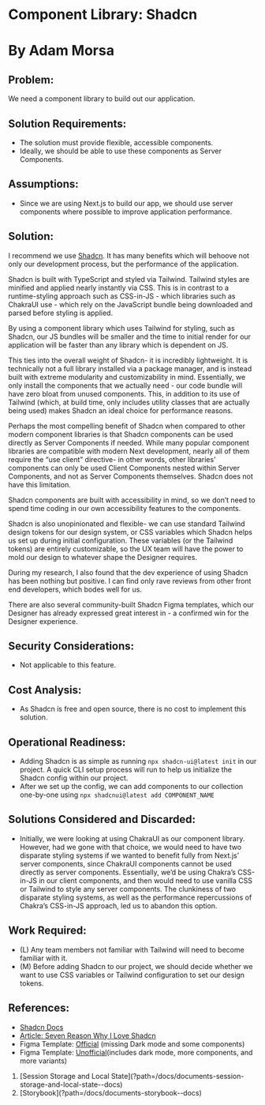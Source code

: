 
# Component Library: Shadcn

# By Adam Morsa

## Problem:

We need a component library to build out our application.

## Solution Requirements:

- The solution must provide flexible, accessible components.
- Ideally, we should be able to use these components as Server Components.

## Assumptions:

- Since we are using Next.js to build our app, we should use server components where
  possible to improve application performance.

## Solution:

I recommend we use [Shadcn](https://ui.shadcn.com/). It has many benefits which will behoove not only our
development process, but the performance of the application.

Shadcn is built with TypeScript and styled via Tailwind. Tailwind styles are minified and applied
nearly instantly via CSS. This is in contrast to a runtime-styling approach such as CSS-in-JS -
which libraries such as ChakraUI use - which rely on the JavaScript bundle being downloaded
and parsed before styling is applied.

By using a component library which uses Tailwind for styling, such as Shadcn, our JS bundles
will be smaller and the time to initial render for our application will be faster than any library
which is dependent on JS.

This ties into the overall weight of Shadcn- it is incredibly lightweight. It is technically not a full
library installed via a package manager, and is instead built with extreme modularity and
customizability in mind. Essentially, we only install the components that we actually need - our
code bundle will have zero bloat from unused components. This, in addition to its use of Tailwind (which, at build time, only includes utility classes that are actually being used) makes
Shadcn an ideal choice for performance reasons.

Perhaps the most compelling benefit of Shadcn when compared to other modern component
libraries is that Shadcn components can be used directly as Server Components if needed.
While many popular component libraries are compatible with modern Next development, nearly
all of them require the “use client” directive- in other words, other libraries’ components can only
be used Client Components nested within Server Components, and not as Server Components
themselves. Shadcn does not have this limitation.

Shadcn components are built with accessibility in mind, so we don’t need to spend time coding
in our own accessibility features to the components.

Shadcn is also unopinionated and flexible- we can use standard Tailwind design tokens for our
design system, or CSS variables which Shadcn helps us set up during initial configuration.
These variables (or the Tailwind tokens) are entirely customizable, so the UX team will have the
power to mold our design to whatever shape the Designer requires.

During my research, I also found that the dev experience of using Shadcn has been nothing but
positive. I can find only rave reviews from other front end developers, which bodes well for us.

There are also several community-built Shadcn Figma templates, which our Designer has
already expressed great interest in - a confirmed win for the Designer experience.

## Security Considerations:

- Not applicable to this feature.

## Cost Analysis:

- As Shadcn is free and open source, there is no cost to implement this solution.

## Operational Readiness:

- Adding Shadcn is as simple as running `npx shadcn-ui@latest init` in our project. A
  quick CLI setup process will run to help us initialize the Shadcn config within our project.
- After we set up the config, we can add components to our collection one-by-one using
  `npx shadcnui@latest add COMPONENT_NAME`

## Solutions Considered and Discarded:

- Initially, we were looking at using ChakraUI as our component library. However, had we
  gone with that choice, we would need to have two disparate styling systems if we wanted
  to benefit fully from Next.js’ server components, since ChakraUI components cannot be
  used directly as server components. Essentially, we’d be using Chakra’s CSS-in-JS in
  our client components, and then would need to use vanilla CSS or Tailwind to style any
  server components. The clunkiness of two disparate styling systems, as well as the
  performance repercussions of Chakra’s CSS-in-JS approach, led us to abandon this
  option.

## Work Required:

- (L) Any team members not familiar with Tailwind will need to become familiar with it.
- (M) Before adding Shadcn to our project, we should decide whether we want to use CSS
  variables or Tailwind configuration to set our design tokens.

## References:

- [Shadcn Docs](https://ui.shadcn.com/)
- [Article: Seven Reason Why I Love Shadcn](https://medium.com/front-end-weekly/seven-reasons-why-i-love-shadcn-ui-bccaee4ae46d)
- Figma Template: [Official](https://www.figma.com/community/file/1203061493325953101/shadcn-ui-design-system) (missing Dark mode and some components)
- Figma Template: [Unofficial](https://www.figma.com/community/file/1271953338053238623/cframe-ui-component-framework)(includes dark mode, more components, and more variants)

<ol className="doc_nav_links">
  <li>
    [Session Storage and Local
    State](?path=/docs/documents-session-storage-and-local-state--docs)
  </li>
  <li>[Storybook](?path=/docs/documents-storybook--docs)</li>
</ol>
